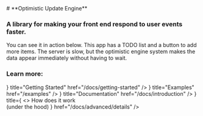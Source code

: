 
<div className="text-center"># **Optimistic Update Engine**</div>

### A library for making your front end respond to user events faster.

You can see it in action below. This app has a TODO list and a button to add more items. The server is slow, but the optimistic engine system makes the data appear immediately without having to wait.

<FrontpageDemo />

### Learn more:

<Cards>
    <Cards.Card icon={<GrDeploy />} title="Getting Started" href="/docs/getting-started" />
    <Cards.Card icon={<GrCode />} title="Examples" href="/examples" />
    <Cards.Card icon={<GrDocumentText />} title="Documentation" href="/docs/introduction" />
    <Cards.Card
        icon={<FaScrewdriverWrench />}
        title={
        <>
            How does it work
            <br />
            (under the hood)
        </>
        }
        href="/docs/advanced/details"
    />
</Cards>